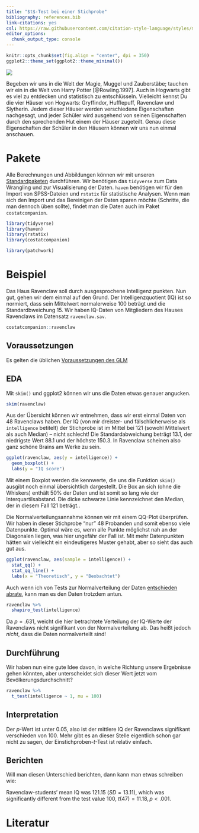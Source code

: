```yaml
---
title: "$t$-Test bei einer Stichprobe"
bibliography: references.bib
link-citations: yes
csl: https://raw.githubusercontent.com/citation-style-language/styles/master/apa.csl
editor_options: 
  chunk_output_type: console
---
```


```r
knitr::opts_chunk$set(fig.align = "center", dpi = 350)
ggplot2::theme_set(ggplot2::theme_minimal())
```

![](images/hogwarts-express_r.jpg)

Begeben wir uns in die Welt der Magie, Muggel und Zauberstäbe; tauchen wir ein in die Welt von Harry Potter [@Rowling.1997]. Auch in Hogwarts gibt es viel zu entdecken und statistisch zu entschlüsseln. Vielleicht kennst Du die vier Häuser von Hogwarts: Gryffindor, Hufflepuff, Ravenclaw und Slytherin. Jedem dieser Häuser werden verschiedene Eigenschaften nachgesagt, und jeder Schüler wird ausgehend von seinen Eigenschaften durch den sprechenden Hut einem der Häuser zugeteilt. Genau diese Eigenschaften der Schüler in den Häusern können wir uns nun einmal anschauen.


# Pakete
Alle Berechnungen und Abbildungen können wir mit unseren [Standardpaketen](pakete.html) durchführen. Wir benötigen das `tidyverse` zum Data Wrangling und zur Visualisierung der Daten. `haven` benötigen wir für den Import von SPSS-Dateien und `rstatix` für statistische Analysen. Wenn man sich den Import und das Bereinigen der Daten sparen möchte (Schritte, die man dennoch üben sollte), findet man die Daten auch im Paket `costatcompanion`.

```r
library(tidyverse)
library(haven)
library(rstatix)
library(costatcompanion)
```

```r
library(patchwork)
```


# Beispiel
Das Haus Ravenclaw soll durch ausgesprochene Intelligenz punkten. Nun gut, gehen wir dem einmal auf den Grund. Der Intelligenzquotient (IQ) ist so normiert, dass sein Mittelwert normalerweise 100 beträgt und die Standardbweichung 15. Wir haben IQ-Daten von Mitgliedern des Hauses Ravenclaws im Datensatz `ravenclaw.sav`.
```r
costatcompanion::ravenclaw
```

## Voraussetzungen
Es gelten die üblichen [Voraussetzungen des GLM](voraussetzungen.html)

## EDA
Mit `skim()` und ggplot2 können wir uns die Daten etwas genauer angucken.

```r
skim(ravenclaw)
```

Aus der Übersicht können wir entnehmen, dass wir erst einmal Daten von 48 Ravenclaws haben. Der IQ (von mir dreister- und fälschlicherweise als `intelligence` betitelt) der Stichprobe ist im Mittel bei 121 (sowohl Mittelwert als auch Median) -- nicht schlecht! Die Standardabweichung beträgt 13.1, der niedrigste Wert 88.1 und der höchste 150.3. In Ravenclaw scheinen also ganz schöne Brains am Werke zu sein.

```r
ggplot(ravenclaw, aes(y = intelligence)) +
  geom_boxplot() +
  labs(y = "IQ score")
```

Mit einem Boxplot werden die kennwerte, die uns die Funktion `skim()` ausgibt noch einmal übersichtlich dargestellt. Die Box an sich (ohne die Whiskers) enthält 50% der Daten und ist somit so lang wie der Interquartilsabstand. Die dicke schwarze Linie kennzeichnet den Median, der in diesem Fall 121 beträgt..

Die Normalverteilungsannahme können wir mit einem QQ-Plot überprüfen. Wir haben in dieser Stichprobe "nur" 48 Probanden und somit ebenso viele Datenpunkte. Optimal wäre es, wenn alle Punkte möglichst nah an der Diagonalen liegen, was hier ungefähr der Fall ist. Mit mehr Datenpunkten hätten wir vielleicht ein eindeutigeres Muster gehabt, aber so sieht das auch gut aus.
```r
ggplot(ravenclaw, aes(sample = intelligence)) +
  stat_qq() +
  stat_qq_line() +
  labs(x = "Theoretisch", y = "Beobachtet")
```

Auch wenn ich von Tests zur Normalverteilung der Daten [entschieden abrate](voraussetzungen.html), kann man es den Daten trotzdem antun.
```r
ravenclaw %>% 
  shapiro_test(intelligence)
```

Da $p = .631$, weicht die hier betrachtete Verteilung der IQ-Werte der Ravenclaws nicht signifikant von der Normalverteilung ab. Das heißt jedoch *nicht*, dass die Daten normalverteilt sind!

## Durchführung
Wir haben nun eine gute Idee davon, in welche Richtung unsere Ergebnisse gehen könnten, aber unterscheidet sich dieser Wert jetzt vom Bevölkerungsdurchschnitt?

```r
ravenclaw %>% 
  t_test(intelligence ~ 1, mu = 100)
```


## Interpretation
Der $p$-Wert ist unter 0.05, also ist der mittlere IQ der Ravenclaws signifikant verschieden von 100. Mehr gibt es an dieser Stelle eigentlich schon gar nicht zu sagen, der Einstichproben-$t$-Test ist relativ einfach.


## Berichten
Will man diesen Unterschied berichten, dann kann man etwas schreiben wie: 

Ravenclaw-students' mean IQ was $121.15$ ($SD = 13.11$), which was significantly different from the test value 100, $t(47) = 11.18, p < .001$.


# Literatur